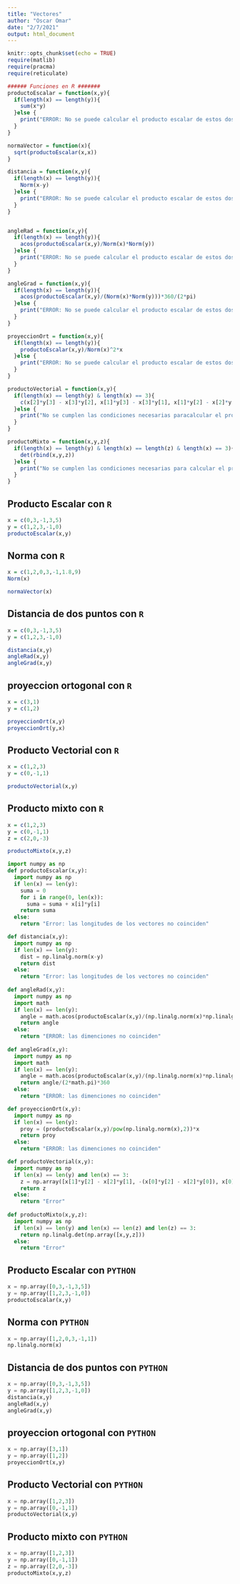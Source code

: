 ```yaml
---
title: "Vectores"
author: "Oscar Omar"
date: "2/7/2021"
output: html_document
---
```


```r
knitr::opts_chunk$set(echo = TRUE)
require(matlib)
require(pracma)
require(reticulate)
```


```r
###### Funciones en R #######
productoEscalar = function(x,y){
  if(length(x) == length(y)){
    sum(x*y)
  }else {
    print("ERROR: No se puede calcular el producto escalar de estos dos vectores porque no son de la misma dimension")
  }
}

normaVector = function(x){
  sqrt(productoEscalar(x,x))
}

distancia = function(x,y){
  if(length(x) == length(y)){
    Norm(x-y)
  }else {
    print("ERROR: No se puede calcular el producto escalar de estos dos vectores porque no son de la misma dimension")
  }
}


angleRad = function(x,y){
  if(length(x) == length(y)){
    acos(productoEscalar(x,y)/Norm(x)*Norm(y))
  }else {
    print("ERROR: No se puede calcular el producto escalar de estos dos vectores porque no son de la misma dimension")
  }
}

angleGrad = function(x,y){
  if(length(x) == length(y)){
    acos(productoEscalar(x,y)/(Norm(x)*Norm(y)))*360/(2*pi)
  }else {
    print("ERROR: No se puede calcular el producto escalar de estos dos vectores porque no son de la misma dimension")
  }
}

proyeccionOrt = function(x,y){
  if(length(x) == length(y)){
    productoEscalar(x,y)/Norm(x)^2*x
  }else {
    print("ERROR: No se puede calcular el producto escalar de estos dos vectores porque no son de la misma dimension")
  }
}

productoVectorial = function(x,y){
  if(length(x) == length(y) & length(x) == 3){
    c(x[2]*y[3] - x[3]*y[2], x[1]*y[3] - x[3]*y[1], x[1]*y[2] - x[2]*y[1])
  }else {
    print("No se cumplen las condiciones necesarias paracalcular el producto vectorial de estos dos vetores")
  }
}

productoMixto = function(x,y,z){
  if(length(x) == length(y) & length(x) == length(z) & length(x) == 3){
    det(rbind(x,y,z))
  }else {
    print("No se cumplen las condiciones necesarias para calcular el producto mixto de los tres vectores")
  }
}

```

## Producto Escalar con `R`
```r

x = c(0,3,-1,3,5)
y = c(1,2,3,-1,0)
productoEscalar(x,y)
```

## Norma con `R`
```r

x = c(1,2,0,3,-1,1.8,9)
Norm(x)

normaVector(x)

```

## Distancia de dos puntos con `R`
```r

x = c(0,3,-1,3,5)
y = c(1,2,3,-1,0)

distancia(x,y)
angleRad(x,y)
angleGrad(x,y)
```

## proyeccion ortogonal con `R`
```r

x = c(3,1)
y = c(1,2)

proyeccionOrt(x,y)
proyeccionOrt(y,x)

```

## Producto Vectorial con `R`
```r

x = c(1,2,3)
y = c(0,-1,1)

productoVectorial(x,y)

```

## Producto mixto con `R`
```r

x = c(1,2,3)
y = c(0,-1,1)
z = c(2,0,-3)

productoMixto(x,y,z)

```

```python
import numpy as np
def productoEscalar(x,y):
  import numpy as np
  if len(x) == len(y):
    suma = 0
    for i in range(0, len(x)):
      suma = suma + x[i]*y[i]
    return suma
  else:
    return "Error: las longitudes de los vectores no coinciden"

def distancia(x,y):
  import numpy as np
  if len(x) == len(y):
    dist = np.linalg.norm(x-y)
    return dist
  else:
    return "Error: las longitudes de los vectores no coinciden"
  
def angleRad(x,y):
  import numpy as np
  import math
  if len(x) == len(y):
    angle = math.acos(productoEscalar(x,y)/(np.linalg.norm(x)*np.linalg.norm(y)))
    return angle
  else:
    return "ERROR: las dimenciones no coinciden"
  
def angleGrad(x,y):
  import numpy as np
  import math
  if len(x) == len(y):
    angle = math.acos(productoEscalar(x,y)/(np.linalg.norm(x)*np.linalg.norm(y)))
    return angle/(2*math.pi)*360
  else:
    return "ERROR: las dimenciones no coinciden"

def proyeccionOrt(x,y):
  import numpy as np
  if len(x) == len(y):
    proy = (productoEscalar(x,y)/pow(np.linalg.norm(x),2))*x
    return proy
  else:
    return "ERROR: las dimenciones no coinciden"

def productoVectorial(x,y):
  import numpy as np
  if len(x) == len(y) and len(x) == 3:
    z = np.array([x[1]*y[2] - x[2]*y[1], -(x[0]*y[2] - x[2]*y[0]), x[0]*y[1] - x[1]*y[0]])
    return z
  else:
    return "Error"
  
def productoMixto(x,y,z):
  import numpy as np
  if len(x) == len(y) and len(x) == len(z) and len(z) == 3:
    return np.linalg.det(np.array([x,y,z]))
  else:
    return "Error"

```

## Producto Escalar con `PYTHON`
```python
x = np.array([0,3,-1,3,5])
y = np.array([1,2,3,-1,0])
productoEscalar(x,y)
```


## Norma con `PYTHON`
```python
x = np.array([1,2,0,3,-1,1])
np.linalg.norm(x)
```

## Distancia de dos puntos con `PYTHON`
```python
x = np.array([0,3,-1,3,5])
y = np.array([1,2,3,-1,0])
distancia(x,y)
angleRad(x,y)
angleGrad(x,y)
```

## proyeccion ortogonal con `PYTHON`
```python
x = np.array([3,1])
y = np.array([1,2])
proyeccionOrt(x,y)
```

## Producto Vectorial con `PYTHON`
```python
x = np.array([1,2,3])
y = np.array([0,-1,1])
productoVectorial(x,y)
```

## Producto mixto con `PYTHON`
```python
x = np.array([1,2,3])
y = np.array([0,-1,1])
z = np.array([2,0,-3])
productoMixto(x,y,z)

```
